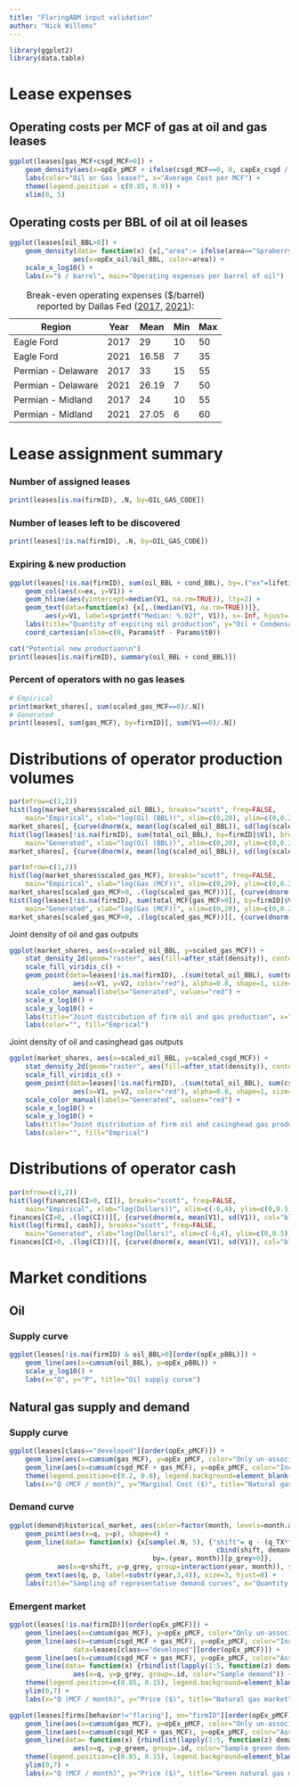 ```yaml
---
title: "FlaringABM input validation"
author: "Nick Willems"
---
```


```r
library(ggplot2)
library(data.table)
```

# Lease expenses
## Operating costs per MCF of gas at oil and gas leases  
```r
ggplot(leases[gas_MCF+csgd_MCF>0]) +
    geom_density(aes(x=opEx_pMCF + ifelse(csgd_MCF==0, 0, capEx_csgd / csgd_MCF / lifetime), color=OIL_GAS_CODE)) +
    labs(color="Oil or Gas lease?", x="Average Cost per MCF") +
    theme(legend.position = c(0.85, 0.9)) +
    xlim(0, 5)
```

## Operating costs per BBL of oil at oil leases  
```r
ggplot(leases[oil_BBL>0]) +
    geom_density(data= function(x) {x[,"area":= ifelse(area=="Spraberry", "Midland Basin", area)]},
                aes(x=opEx_oil/oil_BBL, color=area)) +
    scale_x_log10() +
    labs(x="$ / barrel", main="Operating expenses per barrel of oil")
```

| Region            | Year  | Mean  | Min   | Max   |
| ---               | ---   | ---   | ---   | ---   |
| Eagle Ford        | 2017  | 29    | 10    | 50    |
| Eagle Ford        | 2021  | 16.58 | 7     | 35    |
| Permian - Delaware| 2017  | 33    | 15    | 55    |
| Permian - Delaware| 2021  | 26.19 | 7     | 50    |
| Permian - Midland | 2017  | 24    | 10    | 55    |
| Permian - Midland | 2021  | 27.05 | 6     | 60    |
Table: Break-even operating expenses ($/barrel) reported by Dallas Fed
([2017](https://www.dallasfed.org/research/surveys/des/2017/1701.aspx#tab-questions),
[2021](https://www.dallasfed.org/research/surveys/des/2021/2101.aspx#tab-questions)):  

# Lease assignment summary  
### Number of assigned leases   
```r
print(leases[is.na(firmID), .N, by=OIL_GAS_CODE])
```

### Number of leases left to be discovered  
```r
print(leases[!is.na(firmID), .N, by=OIL_GAS_CODE])
```

### Expiring & new production
```r
ggplot(leases[!is.na(firmID), sum(oil_BBL + cond_BBL), by=.("ex"=lifetime + t_found - Params$t0)]) +
    geom_col(aes(x=ex, y=V1)) +
    geom_hline(aes(yintercept=median(V1, na.rm=TRUE)), lty=2) +
    geom_text(data=function(x) {x[,.(median(V1, na.rm=TRUE))]},
         aes(y=V1, label=sprintf("Median: %.02f", V1)), x=-Inf, hjust=-0.01, vjust=-1) +
    labs(title="Quantity of expiring oil production", y="Oil + Condensate (BBL)", x="Time (Months)") +
    coord_cartesian(xlim=c(0, Params$tf - Params$t0))
```

```r
cat("Potential new production\n")
print(leases[is.na(firmID), summary(oil_BBL + cond_BBL)])
```

### Percent of operators with no gas leases  
```r
# Empirical
print(market_shares[, sum(scaled_gas_MCF==0)/.N])
# Generated
print(leases[, sum(gas_MCF), by=firmID][, sum(V1==0)/.N])
```

# Distributions of operator production volumes
```r
par(mfrow=c(1,2))
hist(log(market_shares$scaled_oil_BBL), breaks="scott", freq=FALSE,
    main="Empirical", xlab="log(Oil (BBL))", xlim=c(0,20), ylim=c(0,0.2))
market_shares[, {curve(dnorm(x, mean(log(scaled_oil_BBL)), sd(log(scaled_oil_BBL))), col="blue", add=TRUE); NULL}]
hist(log(leases[!is.na(firmID), sum(total_oil_BBL), by=firmID]$V1), breaks="scott", freq=FALSE,
    main="Generated", xlab="log(Oil (BBL))", xlim=c(0,20), ylim=c(0,0.2))
market_shares[, {curve(dnorm(x, mean(log(scaled_oil_BBL)), sd(log(scaled_oil_BBL))), col="blue", add=TRUE); NULL}]
```

```r
par(mfrow=c(1,2))
hist(log(market_shares$scaled_gas_MCF), breaks="scott", freq=FALSE,
    main="Empirical", xlab="log(Gas (MCF))", xlim=c(0,29), ylim=c(0,0.2))
market_shares[scaled_gas_MCF>0, .(log(scaled_gas_MCF))][, {curve(dnorm(x, mean(V1), sd(V1)), col="blue", add=TRUE); NULL}]
hist(log(leases[!is.na(firmID), sum(total_MCF[gas_MCF>0]), by=firmID]$V1), breaks="scott", freq=FALSE,
    main="Generated", xlab="log(Gas (MCF))", xlim=c(0,20), ylim=c(0,0.2))
market_shares[scaled_gas_MCF>0, .(log(scaled_gas_MCF))][, {curve(dnorm(x, mean(V1), sd(V1)), col="blue", add=TRUE); NULL}]
```

Joint density of oil and gas outputs
```r
ggplot(market_shares, aes(x=scaled_oil_BBL, y=scaled_gas_MCF)) +
    stat_density_2d(geom="raster", aes(fill=after_stat(density)), contour=FALSE) +
    scale_fill_viridis_c() +
    geom_point(data=leases[!is.na(firmID), .(sum(total_oil_BBL), sum(total_MCF[gas_MCF>0])), by=firmID][V1>0 & V2>0],
                aes(x=V1, y=V2, color="red"), alpha=0.8, shape=1, size=2) +
    scale_color_manual(labels="Generated", values="red") +
    scale_x_log10() +
    scale_y_log10() +
    labs(title="Joint distribution of firm oil and gas production", x="Oil (BBL)", y="Gas (MCF)") +
    labs(color="", fill="Emprical")
```

Joint density of oil and casinghead gas outputs
```r
ggplot(market_shares, aes(x=scaled_oil_BBL, y=scaled_csgd_MCF)) +
    stat_density_2d(geom="raster", aes(fill=after_stat(density)), contour=FALSE) +
    scale_fill_viridis_c() +
    geom_point(data=leases[!is.na(firmID), .(sum(total_oil_BBL), sum(csgd_MCF)), by=firmID][V1>0 & V2>0],
                aes(x=V1, y=V2, color="red"), alpha=0.8, shape=1, size=2) +
    scale_color_manual(labels="Generated", values="red") +
    scale_x_log10() +
    scale_y_log10() +
    labs(title="Joint distribution of firm oil and casinghead gas production", x="Oil (BBL)", y="Gas (MCF)") +
    labs(color="", fill="Emprical")
```

# Distributions of operator cash
```r
par(mfrow=c(1,2))
hist(log(finances[CI>0, CI]), breaks="scott", freq=FALSE,
    main="Empirical", xlab="log(Dollars))", xlim=c(-6,4), ylim=c(0,0.5))
finances[CI>0, .(log(CI))][, {curve(dnorm(x, mean(V1), sd(V1)), col="blue", add=TRUE); NULL}]
hist(log(firms[, cash]), breaks="scott", freq=FALSE,
    main="Generated", xlab="log(Dollars)", xlim=c(-6,4), ylim=c(0,0.5))
finances[CI>0, .(log(CI))][, {curve(dnorm(x, mean(V1), sd(V1)), col="blue", add=TRUE); NULL}]
```

# Market conditions
## Oil
### Supply curve
```r
ggplot(leases[!is.na(firmID) & oil_BBL>0][order(opEx_pBBL)]) +
    geom_line(aes(x=cumsum(oil_BBL), y=opEx_pBBL)) +
    scale_y_log10() +
    labs(x="Q", y="P", title="Oil supply curve")
```

## Natural gas supply and demand
### Supply curve
```r
ggplot(leases[class=="developed"][order(opEx_pMCF)]) +
    geom_line(aes(x=cumsum(gas_MCF), y=opEx_pMCF, color="Only un-associated gas")) +
    geom_line(aes(x=cumsum(csgd_MCF + gas_MCF), y=opEx_pMCF, color="Including casinghead gas")) +
    theme(legend.position=c(0.2, 0.8), legend.background=element_blank()) +
    labs(x="Q (MCF / month)", y="Marginal Cost ($)", title="Natural gas supply curve", color="")
```

### Demand curve
```r
ggplot(demand$historical_market, aes(color=factor(month, levels=month.abb))) +
    geom_point(aes(x=q, y=p), shape=4) +
    geom_line(data= function(x) {x[sample(.N, 5), {"shift"= q - (q_TX*frac*0.95);
                                                    cbind(shift, demand$new_schedule(0, sample_set=.BY)(x$q - shift))},
                                    by=.(year, month)][p_grey>0]},
            aes(x=q+shift, y=p_grey, group=interaction(year, month)), show.legend=FALSE) +
    geom_text(aes(q, p, label=substr(year,3,4)), size=3, hjust=0) +
    labs(title="Sampling of representative demand curves", x="Quantity (MCF)", y="Price ($/MCF)", color="month")
```

### Emergent market
```r
ggplot(leases[!is.na(firmID)][order(opEx_pMCF)]) +
    geom_line(aes(x=cumsum(gas_MCF), y=opEx_pMCF, color="Only un-associated gas")) +
    geom_line(aes(x=cumsum(csgd_MCF + gas_MCF), y=opEx_pMCF, color="Including casinghead gas"),
                data=leases[class=="developed"][order(opEx_pMCF)]) +
    geom_line(aes(x=cumsum(csgd_MCF + gas_MCF), y=opEx_pMCF, color="Assuming 100%\ncasinghead gas capture")) +
    geom_line(data= function(x) {rbindlist(lapply(1:5, function(z) demand$new_schedule(0)(x[, cumsum(gas_MCF+csgd_MCF)])), idcol=TRUE)},
                aes(x=q, y=p_grey, group=.id, color="Sample demand")) +
    theme(legend.position=c(0.85, 0.15), legend.background=element_blank()) +
    ylim(0,7) +
    labs(x="Q (MCF / month)", y="Price ($)", title="Natural gas market", color="")
```

```r
ggplot(leases[firms[behavior!="flaring"], on="firmID"][order(opEx_pMCF)]) +
    geom_line(aes(x=cumsum(gas_MCF), y=opEx_pMCF, color="Only un-associated gas")) +
    geom_line(aes(x=cumsum(csgd_MCF + gas_MCF), y=opEx_pMCF, color="Assuming 100%\ncasinghead gas capture")) +
    geom_line(data= function(x) {rbindlist(lapply(1:5, function(z) demand$new_schedule(0.1)(x[, cumsum(gas_MCF+csgd_MCF)])), idcol=TRUE)},
                aes(x=q, y=p_green, group=.id, color="Sample green demand")) +
    theme(legend.position=c(0.85, 0.15), legend.background=element_blank()) +
    ylim(0,7) +
    labs(x="Q (MCF / month)", y="Price ($)", title="Green natural gas market", color="")
```
